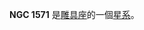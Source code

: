 {{NGCInfoBox|NGCID=NGC 1571|發現者=約翰·弗里德里希·威廉·赫歇爾|發現日期=1837年12月1日|其他編號=NGC 1570,ESO 250-19,MCG -7-10-1|曆元=J2000.0|赤經=4時22分8.9秒
|赤緯=-43°37'48"|星座=雕具座|星體=星系|星等=12.3|表面亮度=13|藍等=13.3}}

'''NGC 1571''' 是[[雕具座|雕具座]]的一個[[星系|星系]]。

{{NGCReference|1571}}
{{Catalogs|NGC=1571}}